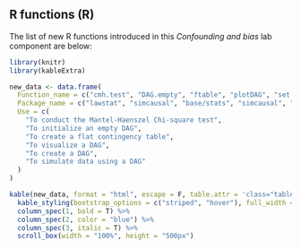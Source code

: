 ## R functions (R) {.unnumbered}

The list of new R functions introduced in this *Confounding and bias* lab component are below:

```r
library(knitr)
library(kableExtra)

new_data <- data.frame(
  Function_name = c("cmh.test", "DAG.empty", "ftable", "plotDAG", "set.DAG", "sim"),
  Package_name = c("lawstat", "simcausal", "base/stats", "simcausal", "simcausal", "simcausal"),
  Use = c(
    "To conduct the Mantel-Haenszel Chi-square test",
    "To initialize an empty DAG",
    "To create a flat contingency table",
    "To visualize a DAG",
    "To create a DAG",
    "To simulate data using a DAG"
  )
)

kable(new_data, format = "html", escape = F, table.attr = 'class="table table-hover"') %>%
  kable_styling(bootstrap_options = c("striped", "hover"), full_width = F) %>%
  column_spec(1, bold = T) %>%
  column_spec(2, color = "blue") %>%
  column_spec(3, italic = T) %>%
  scroll_box(width = "100%", height = "500px")

```
